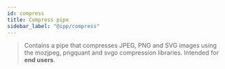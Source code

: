 ```yaml
---
id: compress
title: Compress pipe
sidebar_label: "@ipp/compress"
---
```



> Contains a pipe that compresses JPEG, PNG and SVG images using the mozjpeg, pngquant and svgo
> compression libraries. Intended for **end users**.

<WIP centre spacing="12" />
